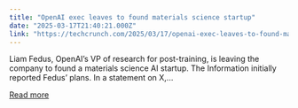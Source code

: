 ```yaml
---
title: "OpenAI exec leaves to found materials science startup"
date: "2025-03-17T21:40:21.000Z"
link: "https://techcrunch.com/2025/03/17/openai-exec-leaves-to-found-materials-science-startup/"
---
```


Liam Fedus, OpenAI&#8217;s VP of research for post-training, is leaving the company to found a materials science AI startup. The Information initially reported Fedus&#8217; plans. In a statement on X,...

[Read more](https://techcrunch.com/2025/03/17/openai-exec-leaves-to-found-materials-science-startup/)
